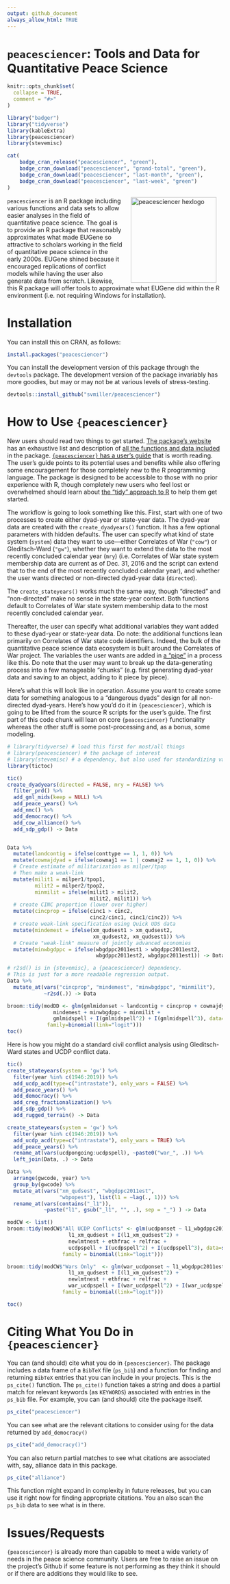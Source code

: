 ```yaml
---
output: github_document
always_allow_html: TRUE
---
```


# `peacesciencer`: Tools and Data for Quantitative Peace Science

```r
knitr::opts_chunk$set(
  collapse = TRUE,
  comment = "#>"
)
```


```r
library("badger")
library("tidyverse")
library(kableExtra)
library(peacesciencer)
library(stevemisc)
```

```r
cat(
	badge_cran_release("peacesciencer", "green"),
	badge_cran_download("peacesciencer", "grand-total", "green"),
	badge_cran_download("peacesciencer", "last-month", "green"),
	badge_cran_download("peacesciencer", "last-week", "green")
)
```

<img src="http://svmiller.com/images/peacesciencer-hexlogo.png" alt="peacesciencer  hexlogo" align="right" width="200" style="padding: 0 15px; float: right;"/>

`peacesciencer` is an R package including various functions and data sets to allow easier analyses in the field of quantitative peace science. The goal is to provide an R package that reasonably approximates what made EUGene so attractive to scholars working in the field of quantitative peace science in the early 2000s. EUGene shined because it encouraged replications of conflict models while having the user also generate data from scratch. Likewise, this R package will offer tools to approximate what EUGene did within the R environment (i.e. not requiring Windows for installation).

<!-- [EUGene](https://journals.sagepub.com/doi/10.1177/0738894211413055) -->

# Installation

You can install this on CRAN, as follows:

```r
install.packages("peacesciencer")

```

You can install the development version of this package through the `devtools` package. The development version of the package invariably has more goodies, but may or may not be at various levels of stress-testing.

```r
devtools::install_github("svmiller/peacesciencer")
```

# How to Use `{peacesciencer}`

New users should read two things to get started. [The package's website](http://svmiller.com/peacesciencer/index.html) has an exhaustive list and description of [all the functions and data included](http://svmiller.com/peacesciencer/reference/index.html) in the package. [`{peacesciencer}` has a user's guide](http://svmiller.com/peacesciencer/ms.pdf) that is worth reading. The user's guide points to its potential uses and benefits while also offering some encouragement for those completely new to the R programming language. The package is designed to be accessible to those with no prior experience with R, though completely new users who feel lost or overwhelmed should learn about [the "tidy" approach to R](https://www.tidyverse.org/) to help them get started.

The workflow is going to look something like this. First, start with one of two processes to create either dyad-year or state-year data. The dyad-year data are created with the `create_dyadyears()` function. It has a few optional parameters with hidden defaults. The user can specify what kind of state system (`system`) data they want to use---either Correlates of War (`"cow"`) or Gleditsch-Ward (`"gw"`), whether they want to extend the data to the most recently concluded calendar year (`mry`) (i.e. Correlates of War state system membership data are current as of Dec. 31, 2016 and the script can extend that to the end of the most recently concluded calendar year), and whether the user wants directed or non-directed dyad-year data (`directed`). 

The `create_stateyears()` works much the same way, though "directed" and "non-directed" make no sense in the state-year context. Both functions default to Correlates of War state system membership data to the most recently concluded calendar year.

Thereafter, the user can specify what additional variables they want added to these dyad-year or state-year data. Do note: the additional functions lean primarily on Correlates of War state code identifiers. Indeed, the bulk of the quantitative peace science data ecosystem is built around the Correlates of War project. The variables the user wants are added in [a "pipe"](https://r4ds.had.co.nz/pipes.html) in a process like this. Do note that the user may want to break up the data-generating process into a few manageable "chunks" (e.g. first generating dyad-year data and saving to an object, adding to it piece by piece).

Here's what this will look like in operation. Assume you want to create some data for something analogous to a "dangerous dyads" design for all non-directed dyad-years. Here's how you'd do it in `{peacesciencer}`, which is going to be lifted from the source R scripts for the user's guide. The first part of this code chunk will lean on core `{peacesciencer}` functionality whereas the other stuff is some post-processing and, as a bonus, some modeling.

```r

# library(tidyverse) # load this first for most/all things
# library(peacesciencer) # the package of interest
# library(stevemisc) # a dependency, but also used for standardizing variables for better interpretation
library(tictoc)

tic()
create_dyadyears(directed = FALSE, mry = FALSE) %>%
  filter_prd() %>%
  add_gml_mids(keep = NULL) %>%
  add_peace_years() %>%
  add_nmc() %>%
  add_democracy() %>%
  add_cow_alliance() %>%
  add_sdp_gdp() -> Data


Data %>%
  mutate(landcontig = ifelse(conttype == 1, 1, 0)) %>%
  mutate(cowmajdyad = ifelse(cowmaj1 == 1 | cowmaj2 == 1, 1, 0)) %>%
  # Create estimate of militarization as milper/tpop
  # Then make a weak-link
  mutate(milit1 = milper1/tpop1,
         milit2 = milper2/tpop2,
         minmilit = ifelse(milit1 > milit2,
                           milit2, milit1)) %>%
  # create CINC proportion (lower over higher)
  mutate(cincprop = ifelse(cinc1 > cinc2,
                           cinc2/cinc1, cinc1/cinc2)) %>%
  # create weak-link specification using Quick UDS data
  mutate(mindemest = ifelse(xm_qudsest1 > xm_qudsest2,
                            xm_qudsest2, xm_qudsest1)) %>%
  # Create "weak-link" measure of jointly advanced economies
  mutate(minwbgdppc = ifelse(wbgdppc2011est1 > wbgdppc2011est2,
                             wbgdppc2011est2, wbgdppc2011est1)) -> Data

# r2sd() is in {stevemisc}, a {peacesciencer} dependency.
# This is just for a more readable regression output.
Data %>%
  mutate_at(vars("cincprop", "mindemest", "minwbgdppc", "minmilit"),
            ~r2sd(.)) -> Data

broom::tidy(modDD <- glm(gmlmidonset ~ landcontig + cincprop + cowmajdyad + cow_defense +
               mindemest + minwbgdppc + minmilit +
               gmlmidspell + I(gmlmidspell^2) + I(gmlmidspell^3), data= Data,
             family=binomial(link="logit")))
toc()

```

Here is how you might do a standard civil conflict analysis using Gleditsch-Ward states and UCDP conflict data.

```r

tic()
create_stateyears(system = 'gw') %>%
  filter(year %in% c(1946:2019)) %>%
  add_ucdp_acd(type=c("intrastate"), only_wars = FALSE) %>%
  add_peace_years() %>%
  add_democracy() %>%
  add_creg_fractionalization() %>%
  add_sdp_gdp() %>%
  add_rugged_terrain() -> Data

create_stateyears(system = 'gw') %>%
  filter(year %in% c(1946:2019)) %>%
  add_ucdp_acd(type=c("intrastate"), only_wars = TRUE) %>%
  add_peace_years() %>%
  rename_at(vars(ucdpongoing:ucdpspell), ~paste0("war_", .)) %>%
  left_join(Data, .) -> Data

Data %>%
  arrange(gwcode, year) %>%
  group_by(gwcode) %>%
  mutate_at(vars("xm_qudsest", "wbgdppc2011est",
                 "wbpopest"), list(l1 = ~lag(., 1))) %>%
  rename_at(vars(contains("_l1")),
            ~paste("l1", gsub("_l1", "", .), sep = "_") ) -> Data

modCW <- list()
broom::tidy(modCW$"All UCDP Conflicts" <- glm(ucdponset ~ l1_wbgdppc2011est + l1_wbpopest  +
                    l1_xm_qudsest + I(l1_xm_qudsest^2) +
                    newlmtnest + ethfrac + relfrac +
                    ucdpspell + I(ucdpspell^2) + I(ucdpspell^3), data=subset(Data),
                  family = binomial(link="logit")))

broom::tidy(modCW$"Wars Only"  <- glm(war_ucdponset ~ l1_wbgdppc2011est + l1_wbpopest  +
                    l1_xm_qudsest + I(l1_xm_qudsest^2) +
                    newlmtnest + ethfrac + relfrac +
                    war_ucdpspell + I(war_ucdpspell^2) + I(war_ucdpspell^3), data=subset(Data),
                  family = binomial(link="logit")))

toc()
```

# Citing What You Do in `{peacesciencer}`

You can (and should) cite what you do in `{peacesciencer}`. The package includes a data frame of a `BibTeX` file (`ps_bib`) and a function for finding and returning `BibTeX` entries that you can include in your projects. This is the `ps_cite()` function. The `ps_cite()` function takes a string and does a partial match for relevant keywords (as `KEYWORDS`) associated with entries in the `ps_bib` file. For example, you can (and should) cite the package itself.

```r
ps_cite("peacesciencer")
```

You can see what are the relevant citations to consider using for the data returned by `add_democracy()`

```r
ps_cite("add_democracy()")
```

You can also return partial matches to see what citations are associated with, say, alliance data in this package.

```r
ps_cite("alliance")
```

This function might expand in complexity in future releases, but you can use it right now for finding appropriate citations. You an also scan the `ps_bib` data to see what is in there.

# Issues/Requests

`{peacesciencer}` is already more than capable to meet a wide variety of needs in the peace science community. Users are free to raise an issue on the project's Github if some feature is not performing as they think it should or if there are additions they would like to see.
